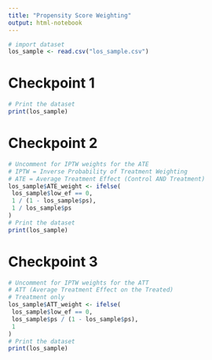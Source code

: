 ```yaml
---
title: "Propensity Score Weighting"
output: html-notebook
---
```


```r
# import dataset
los_sample <- read.csv("los_sample.csv")
```

# Checkpoint 1
```r
# Print the dataset
print(los_sample)
```

# Checkpoint 2
```r
# Uncomment for IPTW weights for the ATE
# IPTW = Inverse Probability of Treatment Weighting
# ATE = Average Treatment Effect (Control AND Treatment)
los_sample$ATE_weight <- ifelse(
 los_sample$low_ef == 0,
 1 / (1 - los_sample$ps),
 1 / los_sample$ps
)
# Print the dataset
print(los_sample)
```

# Checkpoint 3
```r
# Uncomment for IPTW weights for the ATT
# ATT (Average Treatment Effect on the Treated) 
# Treatment only
los_sample$ATT_weight <- ifelse(
 los_sample$low_ef == 0, 
 los_sample$ps / (1 - los_sample$ps), 
 1
)
# Print the dataset
print(los_sample)
```